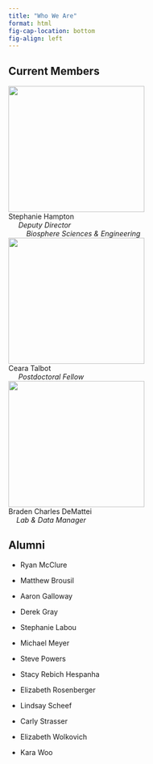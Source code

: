 ```yaml
---
title: "Who We Are"
format: html
fig-cap-location: bottom
fig-align: left
---
```


## Current Members
::: {layout=[2,1] valigh="bottom"}

| [![](images/Hampton_6.jpg){fig-alt="Stephanie Hampton" width="270px" height="250px"}](shampton.qmd)
| Stephanie Hampton 
|      *Deputy Director* 
|          *Biosphere Sciences & Engineering*

| [![](images/ct_hs.png){fig-alt="Ceara Talbot" width="270px" height="250px"}](ctalbot.qmd)
| Ceara Talbot 
|      *Postdoctoral Fellow*

| [![](images/bcd_hs3.jpg){fig-alt="Braden Charles DeMattei" width="270px" height="250px"}](bcdemattei.qmd)
| Braden Charles DeMattei 
|     *Lab & Data Manager*

:::

## Alumni

- Ryan McClure

- Matthew Brousil

- Aaron Galloway

- Derek Gray

- Stephanie Labou

- Michael Meyer

- Steve Powers

- Stacy Rebich Hespanha

- Elizabeth Rosenberger

- Lindsay Scheef

- Carly Strasser

- Elizabeth Wolkovich

- Kara Woo
